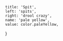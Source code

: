 
	title: 'Spit',
	left: 'spits',
	right: 'drool crazy',
	name: 'pale yellow',
	value: color.paleYellow,
}
